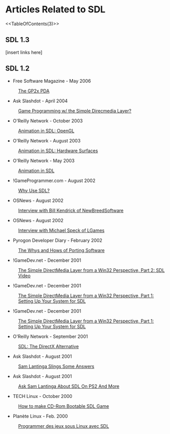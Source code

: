 = Articles Related to SDL =

<<TableOfContents(3)>>

== SDL 1.3 ==
[insert links here]

== SDL 1.2 ==
* Free Software Magazine - May 2006
: [http://www.freesoftwaremagazine.com/articles/linux_pdas The GP2x PDA]
* Ask Slashdot - April 2004
: [http://slashdot.org/askslashdot/01/04/03/1747256.shtml Game Programming w/ the Simple Direcmedia Layer?]
* O'Reilly Network - October 2003
: [http://linuxdevcenter.com/pub/a/linux/2003/10/23/sdl_anim.html Animation in SDL: OpenGL]
* O'Reilly Network - August 2003
: [http://linuxdevcenter.com/pub/a/linux/2003/08/07/sdl_anim.html Animation in SDL: Hardware Surfaces]
* O'Reilly Network - May 2003
: [http://linuxdevcenter.com/pub/a/linux/2003/05/15/sdl_anim.html Animation in SDL]
* !GameProgrammer.com - August 2002
: [http://gameprogrammer.com/sdl.html Why Use SDL?]
* OSNews - August 2002
: [http://www.osnews.com/story/1549 Interview with Bill Kendrick of NewBreedSoftware]
* OSNews - August 2002
: [http://www.osnews.com/story/1518 Interview with Michael Speck of LGames]
* Pyrogon Developer Diary - February 2002
: [http://www.pyrogon.com/about/diary/2_26_2002.php The Whys and Hows of Porting Software]
* !GameDev.net - December 2001
: [http://www.gamedev.net/reference/programming/features/sdl2/ The Simple DirectMedia Layer from a Win32 Perspective, Part 2: SDL Video]
* !GameDev.net - December 2001
: [http://www.gamedev.net/reference/programming/features/sdl1/ The Simple DirectMedia Layer from a Win32 Perspective, Part 1: Setting Up Your System for SDL]
* !GameDev.net - December 2001
: [http://www.gamedev.net/reference/programming/features/sdl1/ The Simple DirectMedia Layer from a Win32 Perspective, Part 1: Setting Up Your System for SDL]
* O'Reilly Network - September 2001
: [http://linuxdevcenter.com/pub/a/linux/2001/09/21/sdl.html SDL: The DirectX Alternative]
* Ask Slashdot - August 2001
: [http://developers.slashdot.org/article.pl?sid=01/08/18/1537234 Sam Lantinga Slings Some Answers]
* Ask Slashdot - August 2001
: [http://news.slashdot.org/article.pl?sid=01/08/10/1736243 Ask Sam Lantinga About SDL On PS2 And More]
* TECH Linux - October 2000
: [http://www15.big.or.jp/~yamamori/sun/tech-linux-2/index_e.html How to make CD-Rom Bootable SDL Game]
* Planète Linux - Feb. 2000
: [http://www.megastep.org/SDL/ Programmer des jeux sous Linux avec SDL]
